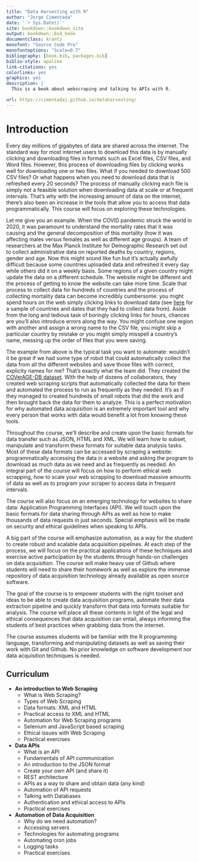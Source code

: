 ```yaml
--- 
title: "Data Harvesting with R"
author: "Jorge Cimentada"
date: '`r Sys.Date()`'
site: bookdown::bookdown_site
output: bookdown::bs4_book
documentclass: krantz
monofont: "Source Code Pro"
monofontoptions: "Scale=0.7"
bibliography: [book.bib, packages.bib]
biblio-style: apalike
link-citations: yes
colorlinks: yes
graphics: yes
description: |
  This is a book about webscraping and talking to APIs with R.

url: https://cimentadaj.github.io/dataharvesting/
---
```


# Introduction

Every day millions of gigabytes of data are shared across the internet. The standard way for most internet users to download this data is by manually clicking and downloading files in formats such as Excel files, CSV files, and Word files. However, this process of downloading  files by clicking works well for downloading one or two files. What if you needed to download 500 CSV files? Or what happens when you need to download data that is refreshed every 20 seconds? The process of manually clicking each file is simply not a feasible solution when downloading data at scale or at frequent intervals. That’s why with the increasing amount of data on the internet, there’s also been an increase in the tools that allow you to access that data programmatically. This course will focus on exploring these technologies. 

Let me give you an example. When the COVID pandemic struck the world in 2020, it was paramount to understand the mortality rates that it was causing and the general decomposition of this mortality (how it was affecting males versus females as well as different age groups). A team of researchers at the Max Planck Institute for Demographic Research set out to collect administrative data on reported deaths by country, regions, gender and age. Now this might sound like fun but it's actually awfully difficult because some countries uploaded data and refreshed it every day while others did it on a weekly basis. Some regions of a given country might update the data on a different schedule. The website might be different and the process of getting to know the website can take more time. Scale that process to collect data for hundreds of countries and the process of collecting mortality data can become incredibly cumbersome: you might spend hours on the web simply clicking links to download data (see [here](https://timriffe.github.io/covid_age/DataAvail.html) for a sample of countries and dates that they had to collect data from). Aside from the long and tedious task of boringly clicking links for hours, chances are you'll also introduce errors along the way. You might confuse one region with another and assign a wrong name to the CSV file, you might skip a particular country by mistake or you might simply misspell a country's name, messing up the order of files that you were saving. 

The example from above is the typical task you want to automate: wouldn't it be great if we had some type of robot that could automatically collect the data from all the different websites and save those files with correct, explicity names for me? That's exactly what the team did. They created the [COVerAGE-DB dataset](https://academic.oup.com/ije/article/50/2/390/6277233). With the help of dozens of collaborators, they created web scraping scripts that automatically collected the data for them and automated the process to run as frequently as they needed. It's as if they managed to created hundreds of small robots that did the work and then brought back the data for them to analyze. This is a perfect motivation for why automated data acquisition is an extremely important tool and why every person that works with data would benefit a lot from knowing these tools.

Throughout the course, we’ll describe and create upon the basic formats for data transfer such as JSON, HTML and XML. We will learn how to subset, manipulate and transform these formats for suitable data analysis tasks. Most of these data formats can be accessed by scraping a website: programmatically accessing the data in a website and asking the program to download as much data as we need and as frequently as needed. An integral part of the course will focus on how to perform ethical web scrapping, how to scale your web scrapping to download massive amounts of data as well as to program your scraper to access data in frequent intervals.

The course will also focus on an emerging technology for websites to share data: Application Programming Interfaces (API). We will touch upon the basic formats for data sharing through APIs as well as how to make thousands of data requests in just seconds. Special emphasis will be made on security and ethical guidelines when speaking to APIs. 

A big part of the course will emphasize automation, as a way for the student to create robust and scalable data acquisition pipelines. At each step of the process, we will focus on the practical applications of these techniques and exercise active participation by the students through hands-on challenges on data acquisition. The course will make heavy use of Github where students will need to share their homework as well as explore the immense repository of data acquisition technology already available as open source software.

The goal of the course is to empower students with the right toolset and ideas to be able to create data acquisition programs, automate their data extraction pipeline and quickly transform that data into formats suitable for analysis. The course will place all these contents in light of the legal and ethical consequences that data acquisition can entail, always informing the students of best practices when grabbing data from the internet. 

::: {.rmdnote}
The course assumes students will be familiar with the R programming language, transforming and manipulating datasets as well as saving their work with Git and Github. No prior knowledge on software development nor data acquisition techniques is needed.
:::

## Curriculum

- **An introduction to Web Scraping**
  - What is Web Scraping?
  - Types of Web Scraping
  - Data formats: XML and HTML
  - Practical access to XML and HTML
  - Automation for Web Scraping programs
  - Selenium and JavaScript based scraping
  - Ethical issues with Web Scraping
  - Practical exercises
  
- **Data APIs**
  - What is an API
  - Fundamentals of API communication
  - An introduction to the JSON format
  - Create your own API (and share it)
  - REST architecture
  - APIs as a way to share and obtain data (any kind)
  - Automation of API requests
  - Talking with Databases
  - Authentication and ethical access to APIs
  - Practical exercises
  
- **Automation of Data Acquisition**
  - Why do we need automation?
  - Accessing servers
  - Technologies for automating programs
  - Automating cron jobs
  - Logging tasks
  - Practical exercises

